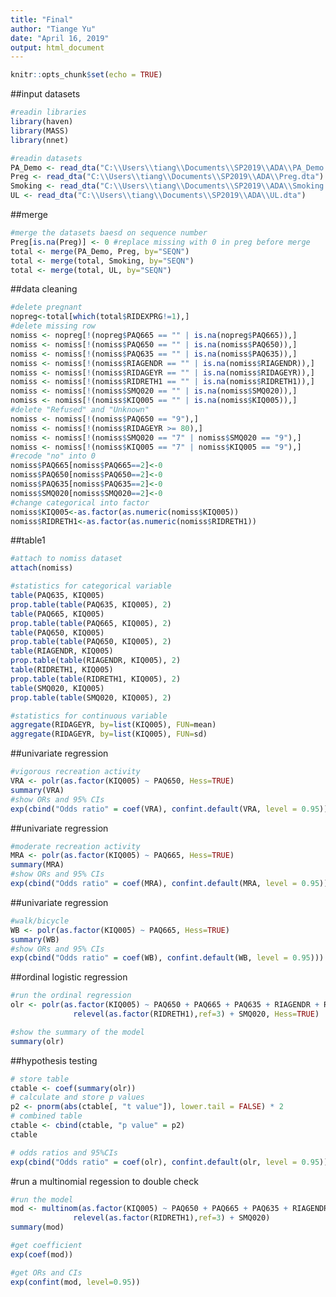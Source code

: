 ---
title: "Final"
author: "Tiange Yu"
date: "April 16, 2019"
output: html_document
---

```{r setup, include=FALSE}
knitr::opts_chunk$set(echo = TRUE)
```

##input datasets
```{r}
#readin libraries
library(haven)
library(MASS)
library(nnet)

#readin datasets
PA_Demo <- read_dta("C:\\Users\\tiang\\Documents\\SP2019\\ADA\\PA_Demo.dta")
Preg <- read_dta("C:\\Users\\tiang\\Documents\\SP2019\\ADA\\Preg.dta")
Smoking <- read_dta("C:\\Users\\tiang\\Documents\\SP2019\\ADA\\Smoking.dta")
UL <- read_dta("C:\\Users\\tiang\\Documents\\SP2019\\ADA\\UL.dta")
```

##merge
```{r}
#merge the datasets baesd on sequence number
Preg[is.na(Preg)] <- 0 #replace missing with 0 in preg before merge
total <- merge(PA_Demo, Preg, by="SEQN")
total <- merge(total, Smoking, by="SEQN")
total <- merge(total, UL, by="SEQN")
```

##data cleaning
```{r}
#delete pregnant
nopreg<-total[which(total$RIDEXPRG!=1),]
#delete missing row
nomiss <- nopreg[!(nopreg$PAQ665 == "" | is.na(nopreg$PAQ665)),]
nomiss <- nomiss[!(nomiss$PAQ650 == "" | is.na(nomiss$PAQ650)),]
nomiss <- nomiss[!(nomiss$PAQ635 == "" | is.na(nomiss$PAQ635)),]
nomiss <- nomiss[!(nomiss$RIAGENDR == "" | is.na(nomiss$RIAGENDR)),]
nomiss <- nomiss[!(nomiss$RIDAGEYR == "" | is.na(nomiss$RIDAGEYR)),]
nomiss <- nomiss[!(nomiss$RIDRETH1 == "" | is.na(nomiss$RIDRETH1)),]
nomiss <- nomiss[!(nomiss$SMQ020 == "" | is.na(nomiss$SMQ020)),]
nomiss <- nomiss[!(nomiss$KIQ005 == "" | is.na(nomiss$KIQ005)),]
#delete "Refused" and "Unknown"
nomiss <- nomiss[!(nomiss$PAQ650 == "9"),]
nomiss <- nomiss[!(nomiss$RIDAGEYR >= 80),]
nomiss <- nomiss[!(nomiss$SMQ020 == "7" | nomiss$SMQ020 == "9"),]
nomiss <- nomiss[!(nomiss$KIQ005 == "7" | nomiss$KIQ005 == "9"),]
#recode "no" into 0
nomiss$PAQ665[nomiss$PAQ665==2]<-0
nomiss$PAQ650[nomiss$PAQ650==2]<-0
nomiss$PAQ635[nomiss$PAQ635==2]<-0
nomiss$SMQ020[nomiss$SMQ020==2]<-0
#change categorical into factor
nomiss$KIQ005<-as.factor(as.numeric(nomiss$KIQ005))
nomiss$RIDRETH1<-as.factor(as.numeric(nomiss$RIDRETH1))
```

##table1
```{r}
#attach to nomiss dataset
attach(nomiss)

#statistics for categorical variable
table(PAQ635, KIQ005)
prop.table(table(PAQ635, KIQ005), 2)
table(PAQ665, KIQ005)
prop.table(table(PAQ665, KIQ005), 2)
table(PAQ650, KIQ005)
prop.table(table(PAQ650, KIQ005), 2)
table(RIAGENDR, KIQ005)
prop.table(table(RIAGENDR, KIQ005), 2)
table(RIDRETH1, KIQ005)
prop.table(table(RIDRETH1, KIQ005), 2)
table(SMQ020, KIQ005)
prop.table(table(SMQ020, KIQ005), 2)

#statistics for continuous variable
aggregate(RIDAGEYR, by=list(KIQ005), FUN=mean)
aggregate(RIDAGEYR, by=list(KIQ005), FUN=sd)
```

##univariate regression
```{r}
#vigorous recreation activity
VRA <- polr(as.factor(KIQ005) ~ PAQ650, Hess=TRUE)
summary(VRA)
#show ORs and 95% CIs
exp(cbind("Odds ratio" = coef(VRA), confint.default(VRA, level = 0.95)))
```

##univariate regression
```{r}
#moderate recreation activity
MRA <- polr(as.factor(KIQ005) ~ PAQ665, Hess=TRUE)
summary(MRA)
#show ORs and 95% CIs
exp(cbind("Odds ratio" = coef(MRA), confint.default(MRA, level = 0.95)))
```

##univariate regression
```{r}
#walk/bicycle
WB <- polr(as.factor(KIQ005) ~ PAQ665, Hess=TRUE)
summary(WB)
#show ORs and 95% CIs
exp(cbind("Odds ratio" = coef(WB), confint.default(WB, level = 0.95)))
```

##ordinal logistic regression
```{r}
#run the ordinal regression
olr <- polr(as.factor(KIQ005) ~ PAQ650 + PAQ665 + PAQ635 + RIAGENDR + RIDAGEYR + 
              relevel(as.factor(RIDRETH1),ref=3) + SMQ020, Hess=TRUE)

#show the summary of the model
summary(olr)
```

##hypothesis testing
```{r}
# store table
ctable <- coef(summary(olr))
# calculate and store p values
p2 <- pnorm(abs(ctable[, "t value"]), lower.tail = FALSE) * 2
# combined table
ctable <- cbind(ctable, "p value" = p2)
ctable

# odds ratios and 95%CIs
exp(cbind("Odds ratio" = coef(olr), confint.default(olr, level = 0.95)))
```

#run a multinomial regession to double check
```{r}
#run the model
mod <- multinom(as.factor(KIQ005) ~ PAQ650 + PAQ665 + PAQ635 + RIAGENDR + RIDAGEYR + 
              relevel(as.factor(RIDRETH1),ref=3) + SMQ020)
summary(mod)

#get coefficient
exp(coef(mod))

#get ORs and CIs
exp(confint(mod, level=0.95))
```
